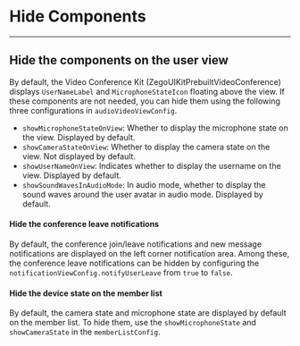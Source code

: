 # Hide Components

----

## Hide the components on the user view

By default, the Video Conference Kit (ZegoUIKitPrebuiltVideoConference) displays `UserNameLabel` and `MicrophoneStateIcon` floating above the view. If these components are not needed, you can hide them using the following three configurations in `audioVideoViewConfig`.

- `showMicrophoneStateOnView`: Whether to display the microphone state on the view. Displayed by default.
- `showCameraStateOnView`: Whether to display the camera state on the view.  Not displayed by default.
- `showUserNameOnView`: Indicates whether to display the username on the view. Displayed by default. 
- `showSoundWavesInAudioMode`: In audio mode, whether to display the sound waves around the user avatar in audio mode. Displayed by default. 


#### Hide the conference leave notifications


By default, the conference join/leave notifications and new message notifications are displayed on the left corner notification area. Among these, the conference leave notifications can be hidden by configuring the `notificationViewConfig.notifyUserLeave` from `true` to `false`.


#### Hide the device state on the member list


By default, the camera state and microphone state are displayed by default on the member list. To hide them, use the `showMicrophoneState` and `showCameraState` in the `memberListConfig`.
